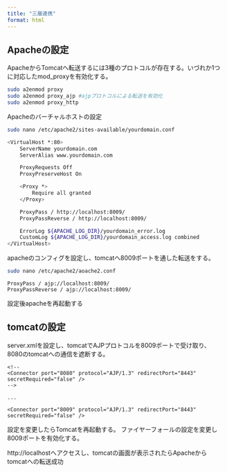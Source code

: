 ```yaml
---
title: "三層連携"
format: html
---
```


## Apacheの設定

ApacheからTomcatへ転送するには3種のプロトコルが存在する。いづれか1つに対応したmod_proxyを有効化する。

``` bash 
sudo a2enmod proxy
sudo a2enmod proxy_ajp #ajpプロトコルによる転送を有効化
sudo a2enmod proxy_http
```
Apacheのバーチャルホストの設定

``` bash
sudo nano /etc/apache2/sites-available/yourdomain.conf
```

``` bash
<VirtualHost *:80>
    ServerName yourdomain.com
    ServerAlias www.yourdomain.com

    ProxyRequests Off
    ProxyPreserveHost On

    <Proxy *>
        Require all granted
    </Proxy>

    ProxyPass / http://localhost:8009/
    ProxyPassReverse / http://localhost:8009/

    ErrorLog ${APACHE_LOG_DIR}/yourdomain_error.log
    CustomLog ${APACHE_LOG_DIR}/yourdomain_access.log combined
</VirtualHost>

```

apacheのコンフィグを設定し、tomcatへ8009ポートを通した転送をする。

``` bash
sudo nano /etc/apache2/aoache2.conf 
```

```
ProxyPass / ajp://localhost:8009/
ProxyPassReverse / ajp://localhost:8009/
```

設定後apacheを再起動する

## tomcatの設定

server.xmlを設定し、tomcatでAJPプロトコルを8009ポートで受け取り、8080のtomcatへの通信を遮断する。
```
<!--
<Connector port="8080" protocol="AJP/1.3" redirectPort="8443" secretRequired="false" />
-->

...

<Connector port="8009" protocol="AJP/1.3" redirectPort="8443" secretRequired="false" />
```

設定を変更したらTomcatを再起動する。
ファイヤーフォールの設定を変更し8009ポートを有効化する。

http://localhostへアクセスし、tomcatの画面が表示されたらApacheからtomcatへの転送成功
